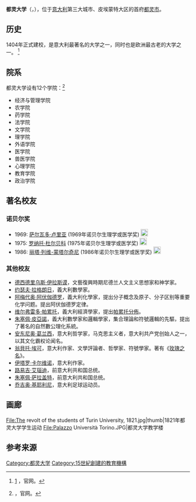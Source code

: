 {{Infobox University
|name            =都灵大学<br>University of Turin
|native_name     =Università degli Studi di Torino
|latin_name      =Alma Universitas Taurinensis
|image           = [[File:Loggiato_Università_di_Torino.jpg|File:Loggiato Università di Torino.jpg]]
|caption         = 都灵大学大厅
|motto           =
|established     =1404
|type            =[[公立大学|公立大学]]
|endowment       =
|staff           =690 全职教授<br>611教授<br>761研究员<br>28助教<br>1,514员工
|rector          =Gianmaria Ajani
|students        =67,000 (2006年)
|undergrad       =
|postgrad        =
|doctoral        =
|city            =[[都灵|都灵]]
|state           =[[都灵省|都灵省]]
|country         =[[意大利|意大利]]
|campus          =[[市区|市区]]
|free_label      =Sports teams
|free            =CUS Torino ([http://www.custorino.it/ www.custorino.it])
|mascot          =Toro ("The Bull")
|affiliations    =[[地中海大学联盟|地中海大学联盟]]<br>[[欧洲大学协会|欧洲大学协会]]<br>[[Network_of_European_Regions_Using_Space_Technologies|NEREUS]]
|website         =[http://www.unito.it/ www.unito.it]
|logo            =
}}

'''都灵大学'''（{{lang|it|'''Uni'''versità degli Studi di '''To'''rino}}，{{lang|it|UNITO}}），位于[[意大利|意大利]]第三大城市、皮埃蒙特大区的首府[[都灵市|都灵市]]。

== 历史 ==
1404年正式建校，是意大利最著名的大学之一，同时也是欧洲最古老的大学之一。 <ref>[http://www.chinese.unito.it/university_at_a_glance] {{Wayback|url=http://www.chinese.unito.it/university_at_a_glance |date=20160724114324 }}，官网。</ref>

== 院系 ==
都灵大学设有12个学院：<ref>{{cite web |url=http://en.unito.it/about-unito/departments |title=存档副本 |accessdate=2016-07-12 |deadurl=yes |archiveurl=https://web.archive.org/web/20160714085304/http://en.unito.it/about-unito/departments |archivedate=2016-07-14 }}，官网。</ref>
*经济与管理学院
*农学院
*药学院
*法学院
*文学院
*理学院
*外语学院
*医学院
*兽医学院
*心理学院
*教育学院
*政治学院

==著名校友==
===诺贝尔奖===
* 1969: [[萨尔瓦多·卢里亚|萨尔瓦多·卢里亚]] (1969年诺贝尔生理学或医学奖) [[File:Nobel_prize_medal.svg|20px]]
* 1975: [[罗纳托·杜尔贝科|罗纳托·杜尔贝科]] (1975年诺贝尔生理学或医学奖) [[File:Nobel_prize_medal.svg|20px]]
* 1986: [[丽塔·列维-蒙塔尔奇尼|丽塔·列维-蒙塔尔奇尼]] (1986年诺贝尔生理学或医学奖) [[File:Nobel_prize_medal.svg|20px]]
===其他校友===
*[[德西德里乌斯·伊拉斯谟|德西德里乌斯·伊拉斯谟]]，文藝復興時期尼德兰人文主义思想家和神学家。
*[[约瑟夫·拉格朗日|约瑟夫·拉格朗日]]，義大利數學家。
*[[阿梅代奥·阿伏伽德罗|阿梅代奥·阿伏伽德罗]]，義大利化學家，提出分子概念及原子、分子区别等重要化学问题。提出阿伏伽德罗定律。
*[[维尔弗雷多·帕累托|维尔弗雷多·帕累托]]，義大利經濟學家，提出[[帕累托分布|帕累托分佈]]。
*[[朱塞佩·皮亞諾|朱塞佩·皮亞諾]]，義大利數學家和邏輯學家，集合理論和符號邏輯的先驅，提出了著名的自然數公理化系統。
*[[安东尼奥·葛兰西|安东尼奥·葛兰西]]，意大利哲学家，马克思主义者，意大利共产党创始人之一，以其文化霸权论闻名。
*[[翁貝托·埃可|翁貝托·埃可]]，意大利作家、文學評論者、哲學家、符號學家。著有《[[玫瑰之名|玫瑰之名]]》。
*[[伊塔罗·卡尔维诺|伊塔罗·卡尔维诺]]，意大利作家。
*[[路易吉·艾瑙迪|路易吉·艾瑙迪]]，前意大利共和国总统。
*[[朱塞佩·萨拉盖特|朱塞佩·萨拉盖特]]，前意大利共和国总统。
*[[乔吉奥·基耶利尼|乔吉奥·基耶利尼]]，意大利足球运动员。

==画廊==
<gallery>
File:The revolt of the students of Turin University, 1821.jpg|thumb|1821年都灵大学学生运动
File:Palazzo Università Torino.JPG|都灵大学教学楼
</gallery>

==参考来源==
{{Reflist}}
{{coord|45|04|N|7|42|E|source:kolossus-plwiki|display=title}}

{{意大利大学}}
{{地中海大学联盟}}

{{Authority control}}
[[Category:都灵大学|Category:都灵大学]]
[[Category:15世紀創建的教育機構|Category:15世紀創建的教育機構]]
